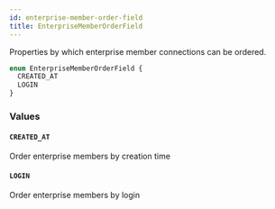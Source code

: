 ```yaml
---
id: enterprise-member-order-field
title: EnterpriseMemberOrderField
---
```


Properties by which enterprise member connections can be ordered.

```graphql
enum EnterpriseMemberOrderField {
  CREATED_AT
  LOGIN
}
```

### Values

#### `CREATED_AT`

Order enterprise members by creation time

#### `LOGIN`

Order enterprise members by login

